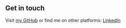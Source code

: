 ## Get in touch

Visit [my GitHub](https://github.com/exostin/) or find me on other platforms: [LinkedIn](https://www.linkedin.com/in/damian-dorosz/)
